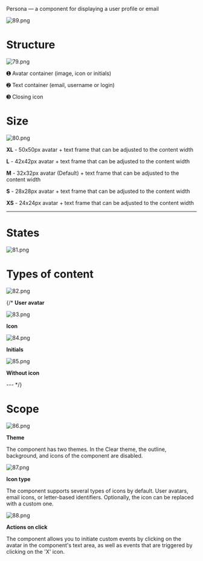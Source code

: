 Persona — a component for displaying a user profile or email

![89.png](/static/images/design/Persona/89.png)

# Structure

![79.png](/static/images/design/Persona/79.png)

➊ Avatar container (image, icon or initials)

➋ Text container (email, username or login)

➌ Closing icon

# Size

![80.png](/static/images/design/Persona/80.png)

**XL** - 50x50px avatar + text frame that can be adjusted to the content width

**L** - 42x42px avatar + text frame that can be adjusted to the content width

**M** - 32x32px avatar (Default) + text frame that can be adjusted to the content width

**S** - 28x28px avatar + text frame that can be adjusted to the content width

**XS** - 24x24px avatar + text frame that can be adjusted to the content width

---

# States

![81.png](/static/images/design/Persona/81.png)


# Types of content

![82.png](/static/images/design/Persona/82.png)

{/* **User avatar**

![83.png](/static/images/design/Persona/83.png)

**Icon**

![84.png](/static/images/design/Persona/84.png)

**Initials**

![85.png](/static/images/design/Persona/85.png)

**Without icon**

--- */}

# Scope

![86.png](/static/images/design/Persona/86.png)

**Theme**

The component has two themes. In the Clear theme, the outline, background, and icons of the component are disabled.

![87.png](/static/images/design/Persona/87.png)

**Icon type**

The component supports several types of icons by default. User avatars, email icons, or letter-based identifiers. Optionally, the icon can be replaced with a custom one.

![88.png](/static/images/design/Persona/88.png)

**Actions on click**

The component allows you to initiate custom events by clicking on the avatar in the component's text area, as well as events that are triggered by clicking on the 'X' icon.
